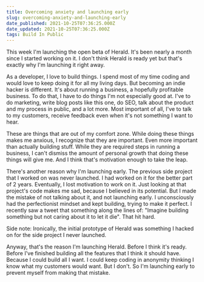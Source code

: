 ```yaml
---
title: Overcoming anxiety and launching early
slug: overcoming-anxiety-and-launching-early
date_published: 2021-10-25T07:36:25.000Z
date_updated: 2021-10-25T07:36:25.000Z
tags: Build In Public
---
```


This week I'm launching the open beta of Herald. It's been nearly a month since I started working on it. I don't think Herald is ready yet but that's exactly why I'm launching it right away.

As a developer, I love to build things. I spend most of my time coding and would love to keep doing it for all my living days. But becoming an indie hacker is different. It's about running a business, a hopefully profitable business. To do that, I have to do things I'm not especially good at. I've to do marketing, write blog posts like this one, do SEO, talk about the product and my process in public, and a lot more. Most important of all, I've to talk to my customers, receive feedback even when it's not something I want to hear.

These are things that are out of my comfort zone. While doing these things makes me anxious, I recognize that they are important. Even more important than actually building stuff. While they are required steps in running a business, I can't dismiss the amount of personal growth that doing these things will give me. And I think that's motivation enough to take the leap.

There's another reason why I'm launching early. The previous side project that I worked on was never launched. I had worked on it for the better part of 2 years. Eventually, I lost motivation to work on it. Just looking at that project's code makes me sad, because I believed in its potential. But I made the mistake of not talking about it, and not launching early. I unconsciously had the perfectionist mindset and kept building, trying to make it perfect. I recently saw a tweet that something along the lines of: "Imagine building something but not caring about it to let it die". That hit hard.

Side note: Ironically, the initial prototype of Herald was something I hacked on for the side project I never launched.

Anyway, that's the reason I'm launching Herald. Before I think it's ready. Before I've finished building all the features that I think it should have. Because I could build all I want. I could keep coding in anonymity thinking I know what my customers would want. But I don't. So I'm launching early to prevent myself from making that mistake.

